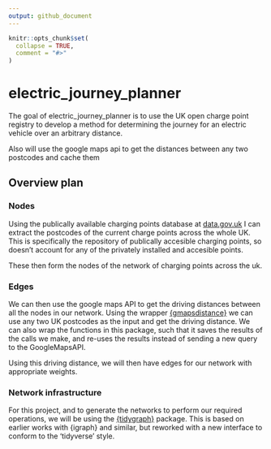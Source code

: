 ```yaml
---
output: github_document
---
```


<!-- README.md is generated from README.Rmd. Please edit that file -->

```r
knitr::opts_chunk$set(
  collapse = TRUE,
  comment = "#>"
)
```

# electric_journey_planner

<!-- badges: start -->
<!-- badges: end -->

The goal of electric_journey_planner is to use the UK open charge point registry to develop a method for determining the journey for an electric vehicle over an arbitrary distance. 

Also will use the google maps api to get the distances between any two postcodes and cache them


## Overview plan

### Nodes

Using the publically available charging points database at [data.gov.uk](https://data.gov.uk/dataset/1ce239a6-d720-4305-ab52-17793fedfac3/national-charge-point-registry) I can extract the postcodes of the current charge points across the whole UK. This is specifically the repository of publically accesible charging points, so doesn't account for any of the privately installed and accesible points. 

These then form the nodes of the network of charging points across the uk. 

### Edges

We can then use the google maps API to get the driving distances between all the nodes in our network. Using the wrapper [{gmapsdistance}](https://cran.r-project.org/web/packages/gmapsdistance/readme/README.html) we can use any two UK postcodes as the input and get the driving distance. We can also wrap the functions in this package, such that it saves the results of the calls we make, and re-uses the results instead of sending a new query to the GoogleMapsAPI. 

Using this driving distance, we will then have edges for our network with appropriate weights. 

### Network infrastructure

For this project, and to generate the networks to perform our required operations, we will be using the [{tidygraph}](https://cran.r-project.org/web/packages/tidygraph/tidygraph.pdf) package. This is based on earlier works with {igraph} and similar, but reworked with a new interface to conform to the 'tidyverse' style. 

